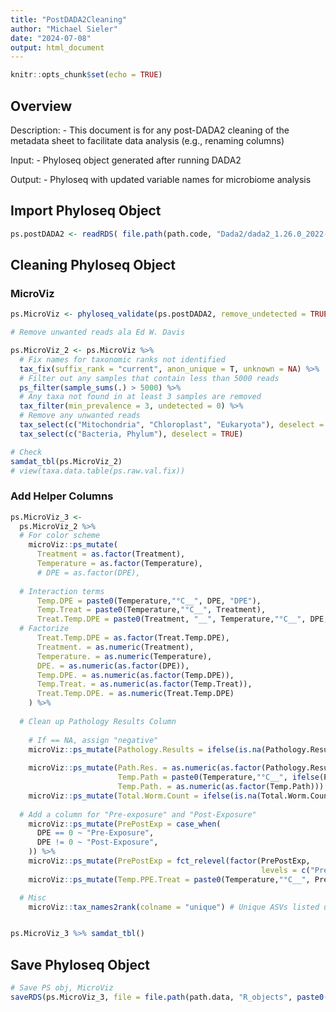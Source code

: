 ```yaml
---
title: "PostDADA2Cleaning"
author: "Michael Sieler"
date: "2024-07-08"
output: html_document
---
```


```r
knitr::opts_chunk$set(echo = TRUE)
```

## Overview

Description:
- This document is for any post-DADA2 cleaning of the metadata sheet to facilitate data analysis (e.g., renaming columns)

Input: 
- Phyloseq object generated after running DADA2

Output:
- Phyloseq with updated variable names for microbiome analysis

## Import Phyloseq Object

```r

ps.postDADA2 <- readRDS( file.path(path.code, "Dada2/dada2_1.26.0_2022-11-15_output/phyloseq.rds") )

```

## Cleaning Phyloseq Object

### MicroViz

```r

ps.MicroViz <- phyloseq_validate(ps.postDADA2, remove_undetected = TRUE)

# Remove unwanted reads ala Ed W. Davis

ps.MicroViz_2 <- ps.MicroViz %>%
  # Fix names for taxonomic ranks not identified
  tax_fix(suffix_rank = "current", anon_unique = T, unknown = NA) %>% 
  # Filter out any samples that contain less than 5000 reads
  ps_filter(sample_sums(.) > 5000) %>%
  # Any taxa not found in at least 3 samples are removed
  tax_filter(min_prevalence = 3, undetected = 0) %>%
  # Remove any unwanted reads
  tax_select(c("Mitochondria", "Chloroplast", "Eukaryota"), deselect = TRUE) %>%
  tax_select(c("Bacteria, Phylum"), deselect = TRUE) 

# Check
samdat_tbl(ps.MicroViz_2)
# view(taxa.data.table(ps.raw.val.fix))
```

### Add Helper Columns

```r
ps.MicroViz_3 <-
  ps.MicroViz_2 %>%
  # For color scheme
    microViz::ps_mutate(
      Treatment = as.factor(Treatment),
      Temperature = as.factor(Temperature),
      # DPE = as.factor(DPE),
      
  # Interaction terms
      Temp.DPE = paste0(Temperature,"°C__", DPE, "DPE"), 
      Temp.Treat = paste0(Temperature,"°C__", Treatment),
      Treat.Temp.DPE = paste0(Treatment, "__", Temperature,"°C__", DPE, "DPE"),
  # Factorize
      Treat.Temp.DPE = as.factor(Treat.Temp.DPE),
      Treatment. = as.numeric(Treatment),
      Temperature. = as.numeric(Temperature),
      DPE. = as.numeric(as.factor(DPE)),
      Temp.DPE. = as.numeric(as.factor(Temp.DPE)),
      Temp.Treat. = as.numeric(as.factor(Temp.Treat)),
      Treat.Temp.DPE. = as.numeric(Treat.Temp.DPE)
    ) %>% 
  
  # Clean up Pathology Results Column
  
    # If == NA, assign "negative"
    microViz::ps_mutate(Pathology.Results = ifelse(is.na(Pathology.Results), "negative", Pathology.Results)) %>%
  
    microViz::ps_mutate(Path.Res. = as.numeric(as.factor(Pathology.Results)),
                        Temp.Path = paste0(Temperature,"°C__", ifelse(Pathology.Results == "positive", "pos", "neg")),
                        Temp.Path. = as.numeric(as.factor(Temp.Path))) %>%
    microViz::ps_mutate(Total.Worm.Count = ifelse(is.na(Total.Worm.Count), 0, Total.Worm.Count)) %>%
  
  # Add a column for "Pre-exposure" and "Post-Exposure"
    microViz::ps_mutate(PrePostExp = case_when(
      DPE == 0 ~ "Pre-Exposure",
      DPE != 0 ~ "Post-Exposure",
    )) %>%
    microViz::ps_mutate(PrePostExp = fct_relevel(factor(PrePostExp, 
                                                        levels = c("Pre-Exposure", "Post-Exposure")))) %>%
    microViz::ps_mutate(Temp.PPE.Treat = paste0(Temperature,"°C__", PrePostExp, "__", Treatment)) %>%

  # Misc
    microViz::tax_names2rank(colname = "unique") # Unique ASVs listed under "unique" column


ps.MicroViz_3 %>% samdat_tbl()
```


## Save Phyloseq Object

```r
# Save PS obj, MicroViz
saveRDS(ps.MicroViz_3, file = file.path(path.data, "R_objects", paste0("phyloseq__PostDADA2Cleaning_", Sys.Date(),".rds")))
```













